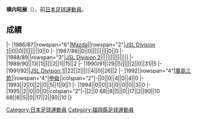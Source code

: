 {{Infobox football biography
|name=横内昭展
|image=
|fullname=横内昭展
|birth_date={{Birth date and age|1967|11|30}}
|cityofbirth=[[福岡縣|福岡縣]]
|countryofbirth=[[日本|日本]]
|position=[[中场|中场]]
|currentclub=
|years=1986-1995
|clubs=[[廣島三箭|Mazda/廣島三箭]]
|caps(goals)=
|nationalyears=
|nationalteam=
|nationalcaps(goals)=
}}
'''横内昭展'''（{{Bd|1967年|11月30日||}}），前[[日本|日本]][[足球|足球]][[運動員|運動員]]。

==成績==
{{Football player club statistics 1|YYN}}
{{Football player club statistics 2|JPN|YYN}}
|-
|1986/87||rowspan="6"|[[廣島三箭|Mazda]]||rowspan="2"|[[Japan_Soccer_League|JSL Division 1]]||0||0||||||||||0||0
|-
|1987/88||0||0||||||||||0||0
|-
|1988/89||rowspan="3"|[[Japan_Soccer_League|JSL Division 2]]||||||||||||||||
|-
|1989/90||13||1||||||2||1||15||2
|-
|1990/91||29||5||||||2||0||31||5
|-
|1991/92||[[Japan_Soccer_League|JSL Division 1]]||22||2||||||4||0||26||2
|-
|1992||rowspan="4"|[[廣島三箭|廣島三箭]]||rowspan="4"|[[日本職業足球甲級聯賽|甲級]]||colspan="2"|-||0||0||4||0||4||0
|-
|1993||2||0||2||0||5||1||9||1
|-
|1994||0||0||3||0||0||0||3||0
|-
|1995||2||0||0||0||colspan="2"|-||2||0
{{Football player club statistics 3|1|JPN}}68||8||5||0||17||2||90||10
{{Football player club statistics 5}}68||8||5||0||17||2||90||10
|}

{{Japan-sport-bio-stub}}
{{Soccer-player-stub}}
[[Category:日本足球運動員|Category:日本足球運動員]]
[[Category:福岡縣足球運動員|Category:福岡縣足球運動員]]